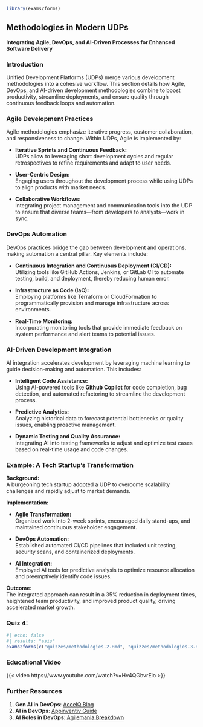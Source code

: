 ```r
library(exams2forms)
```

## **Methodologies in Modern UDPs**  
**Integrating Agile, DevOps, and AI-Driven Processes for Enhanced Software Delivery**

### **Introduction**  
Unified Development Platforms (UDPs) merge various development methodologies into a cohesive workflow. This section details how Agile, DevOps, and AI-driven development methodologies combine to boost productivity, streamline deployments, and ensure quality through continuous feedback loops and automation.

### **Agile Development Practices**  
Agile methodologies emphasize iterative progress, customer collaboration, and responsiveness to change. Within UDPs, Agile is implemented by:

- **Iterative Sprints and Continuous Feedback:**  
  UDPs allow to leveraging short development cycles and regular retrospectives to refine requirements and adapt to user needs.
  
- **User-Centric Design:**  
  Engaging users throughout the development process while using UDPs to align products with market needs.
  
- **Collaborative Workflows:**  
  Integrating project management and communication tools into the UDP to ensure that diverse teams—from developers to analysts—work in sync.

### **DevOps Automation**  
DevOps practices bridge the gap between development and operations, making automation a central pillar. Key elements include:

- **Continuous Integration and Continuous Deployment (CI/CD):**  
  Utilizing tools like GitHub Actions, Jenkins, or GitLab CI to automate testing, build, and deployment, thereby reducing human error.

- **Infrastructure as Code (IaC):**  
  Employing platforms like Terraform or CloudFormation to programmatically provision and manage infrastructure across environments.

- **Real-Time Monitoring:**  
  Incorporating monitoring tools that provide immediate feedback on system performance and alert teams to potential issues.

### **AI-Driven Development Integration**  
AI integration accelerates development by leveraging machine learning to guide decision-making and automation. This includes:

- **Intelligent Code Assistance:**  
  Using AI-powered tools like **Github Copilot** for code completion, bug detection, and automated refactoring to streamline the development process.

- **Predictive Analytics:**  
  Analyzing historical data to forecast potential bottlenecks or quality issues, enabling proactive management.

- **Dynamic Testing and Quality Assurance:**  
  Integrating AI into testing frameworks to adjust and optimize test cases based on real-time usage and code changes.

### **Example: A Tech Startup’s Transformation**

**Background:**  
A burgeoning tech startup adopted a UDP to overcome scalability challenges and rapidly adjust to market demands.

**Implementation:**

- **Agile Transformation:**  
  Organized work into 2-week sprints, encouraged daily stand-ups, and maintained continuous stakeholder engagement.
  
- **DevOps Automation:**  
  Established automated CI/CD pipelines that included unit testing, security scans, and containerized deployments.
  
- **AI Integration:**  
  Employed AI tools for predictive analysis to optimize resource allocation and preemptively identify code issues.

**Outcome:**  
The integrated approach can result in a 35% reduction in deployment times, heightened team productivity, and improved product quality, driving accelerated market growth.

### **Quiz 4:**  
```r
#| echo: false
#| results: "asis"
exams2forms(c("quizzes/methodologies-2.Rmd", "quizzes/methodologies-3.Rmd", "quizzes/methodologies-4.Rmd"))
```

### **Educational Video**
{{< video https://www.youtube.com/watch?v=Hv4QGbvrEio >}}

### **Further Resources**
1. **Gen AI in DevOps**: [AccelQ Blog](https://www.accelq.com/blog/gen-ai-in-devops/)
2. **AI in DevOps**: [Appinventiv Guide](https://appinventiv.com/blog/ai-in-devops/)
3. **AI Roles in DevOps**: [Agilemania Breakdown](https://agilemania.com/roles-of-ai-in-devops)
